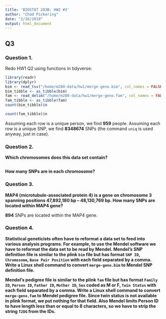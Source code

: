 ```yaml
---
title: 'BIOSTAT 203B: HW2 #3'
author: "Chad Pickering"
date: "2/16/2018"
output: html_document
---
```


## Q3  

### Question 1.  

Redo HW1 Q2 using functions in tidyverse:  

```r
library(readr)
library(dplyr)
bim <- read_tsv("/home/m280-data/hw1/merge-geno.bim", col_names = FALSE)
bim_tibble <- as_tibble(bim)
fam <- read_delim("/home/m280-data/hw1/merge-geno.fam", col_names = FALSE, delim = " ")
fam_tibble <- as_tibble(fam)
count(bim_tibble)$n
```

```r
count(fam_tibble)$n
```

Assuming each row is a unique person, we find **959** people. Assuming each row is a unique SNP, we find **8348674** SNPs (the command `uniq` is used anyway, just in case).  

### Question 2.  

**Which chromosomes does this data set contain?**  

```r

```

**How many SNPs are in each chromosome?** 



### Question 3.  

**MAP4 (microtubule-associated protein 4) is a gene on chromosome 3 spanning positions 47,892,180 bp -- 48,130,769 bp. How many SNPs are located within MAP4 gene?**  



**894** SNPs are located within the MAP4 gene.  

### Question 4.

**Statistical geneticists often have to reformat a data set to feed into various analysis programs. For example, to use the Mendel software we have to reformat the data set to be read by Mendel. Mendel's SNP definition file is similar to the plink `bim` file but has format `SNP ID`, `Chromosome`, `Base Pair Position` with each field separated by a comma. Write a Linux shell command to convert `merge-geno.bim` to Mendel SNP definition file.**   
      

    
**Mendel's pedigree file is similar to the plink `fam` file but has format `Family ID`, `Person ID`, `Father ID`, `Mother ID`, `Sex` coded as M or F, `Twin Status` with each field separated by a comma. Write a Linux shell command to convert `merge-geno.fam` to Mendel pedigree file. Since twin status is not available in plink format, we put nothing for that field. Also Mendel limits Person ID to have length less than or equal to 8 characters, so we have to strip the string `T2DG` from the IDs.**  





```r

```